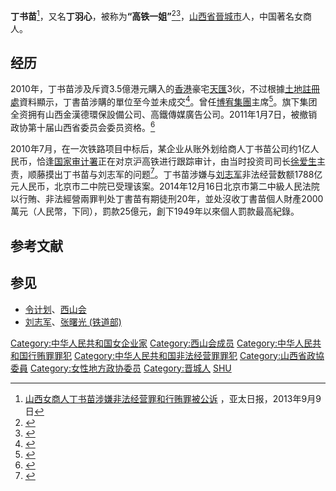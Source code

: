 '''丁书苗'''{{BD|1955年|4月8日||||}}<ref>[http://www.apdnews.com/news/34050.html 山西女商人丁书苗涉嫌非法经营罪和行贿罪被公诉] {{Wayback|url=http://www.apdnews.com/news/34050.html |date=20160304213408 }}，亚太日报，2013年9月9日</ref>，又名'''丁羽心'''，被称为'''“高铁一姐”'''<ref>{{cite web |title=“高铁一姐”曾被多人诈骗五六千万，挖的坑一直余波未了_一号专案_澎湃新闻-The Paper |url=https://www.thepaper.cn/newsDetail_forward_2275201 |website=www.thepaper.cn |accessdate=2018-07-19 |archive-date=2019-05-11 |archive-url=https://web.archive.org/web/20190511145733/https://www.thepaper.cn/newsDetail_forward_2275201 |dead-url=no }}</ref><ref>{{Cite web |url=http://hk.news.yahoo.com/article/110212/4/mo5p.html |title=女富豪丁羽心 涉高鐵案被查 |accessdate=2011-02-14 |archive-date=2011-02-16 |archive-url=https://web.archive.org/web/20110216145258/http://hk.news.yahoo.com/article/110212/4/mo5p.html |dead-url=no }}</ref>，[[山西省|山西省]][[晉城市|晉城市]]人，中国著名女商人。

== 经历 ==
2010年，丁书苗涉及斥資3.5億港元購入的[[香港|香港]]豪宅[[天匯|天匯]]3伙，不过根據[[土地註冊處|土地註冊處]]資料顯示，丁書苗涉購的單位至今並未成交<ref>{{Cite web |url=http://news.sina.com.hk/news/19/1/1/2013227/1.html |title=香港新浪網 丁書苗天匯3伙一直未成交 |accessdate=2011-02-14 |archive-date=2011-02-18 |archive-url=https://web.archive.org/web/20110218235310/http://news.sina.com.hk/news/19/1/1/2013227/1.html |dead-url=no }}</ref>。曾任[[博宥集團|博宥集團]]主席<ref>{{Cite web |url=http://news.sina.com.hk/news/9/1/1/2012497/1.html |title=鐵道部長劉志軍涉貪被查 |accessdate=2011-02-13 |archive-date=2011-02-18 |archive-url=https://web.archive.org/web/20110218045055/http://news.sina.com.hk/news/9/1/1/2012497/1.html |dead-url=no }}</ref>。旗下集团全资拥有山西金漢德環保設備公司、高鐵傳媒廣告公司。2011年1月7日，被撤销政协第十届山西省委员会委员资格。<ref>{{cite news|title=刘志军案最新进展：刘志军被曝助丁书苗敛财40亿|url=http://www.cb.com.cn/1634427/20120109/322588.html|accessdate=2012-01-09|newspaper=中国经营网|deadurl=yes|archiveurl=https://web.archive.org/web/20120112045254/http://www.cb.com.cn/1634427/20120109/322588.html|archivedate=2012-01-12}}</ref>

2010年7月，在一次铁路项目中标后，某企业从账外划给商人丁书苗公司约1亿人民币，恰逢[[国家审计署|国家审计署]]正在对京沪高铁进行跟踪审计，由当时投资司司长[[徐爱生|徐爱生]]主责，顺藤摸出丁书苗与刘志军的问题<ref>{{cite news|title=中远集团新任纪检组长：刘志军是我亲手送进去的|url=http://news.163.com/15/1024/21/B6NJM2AA00014AED.html|accessdate=2015-10-24|work=澎湃新闻网|date=2015-10-24|deadurl=yes|archiveurl=https://web.archive.org/web/20151025125831/http://news.163.com/15/1024/21/B6NJM2AA00014AED.html|archivedate=2015-10-25}}</ref>。丁书苗涉嫌与[[刘志军|刘志军]]非法经营数额1788亿元人民币，北京市二中院已受理该案。2014年12月16日北京市第二中級人民法院以行賄、非法經營兩罪判处丁書苗有期徒刑20年，並处沒收丁書苗個人財產2000萬元（人民幣，下同），罰款25億元，創下1949年以來個人罰款最高紀錄。

== 参考文献 ==
{{Reflist|2}}

== 参见 ==
* [[令计划|令计划]]、[[西山会|西山会]]
* [[刘志军|刘志军]]、[[张曙光_(铁道部)|张曙光 (铁道部)]]

{{DEFAULTSORT:DING}}
[[Category:中华人民共和国女企业家|Category:中华人民共和国女企业家]]
[[Category:西山会成员|Category:西山会成员]]
[[Category:中华人民共和国行贿罪罪犯|Category:中华人民共和国行贿罪罪犯]]
[[Category:中华人民共和国非法经营罪罪犯|Category:中华人民共和国非法经营罪罪犯]]
[[Category:山西省政協委員|Category:山西省政協委員]]
[[Category:女性地方政协委员|Category:女性地方政协委员]]
[[Category:晋城人|Category:晋城人]]
[[Category:丁姓|SHU]]